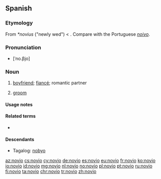 ==Spanish==

===Etymology===
From {{etyl|VL.|es}} ''*novius'' ("newly wed") < {{etyl|la|es}} {{m|la|novus||new}}. Compare with the Portuguese ''[[noivo]]''.
===Pronunciation===
*[ˈno.βjo]

===Noun===
{{es-noun|m|f=novia}}

# [[boyfriend]]; [[fiancé]]; romantic partner
# {{label|es|wedding}} [[groom]]

====Usage notes====
{{es-note-noun-mf}}

====Related terms====
* {{l|es|noviazgo|g=m}}

====Descendants====
* Tagalog: [[nobyo]]

[[az:novio]]
[[cs:novio]]
[[cy:novio]]
[[de:novio]]
[[es:novio]]
[[eu:novio]]
[[fr:novio]]
[[ko:novio]]
[[io:novio]]
[[id:novio]]
[[mg:novio]]
[[nl:novio]]
[[no:novio]]
[[pl:novio]]
[[pt:novio]]
[[ru:novio]]
[[fi:novio]]
[[ta:novio]]
[[chr:novio]]
[[tr:novio]]
[[zh:novio]]